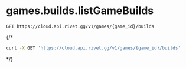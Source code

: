 # games.builds.listGameBuilds
```
GET https://cloud.api.rivet.gg/v1/games/{game_id}/builds
```


{/*<RequestExample>
```bash curl
curl -X GET 'https://cloud.api.rivet.gg/v1/games/{game_id}/builds'
```
</RequestExample>*/}
